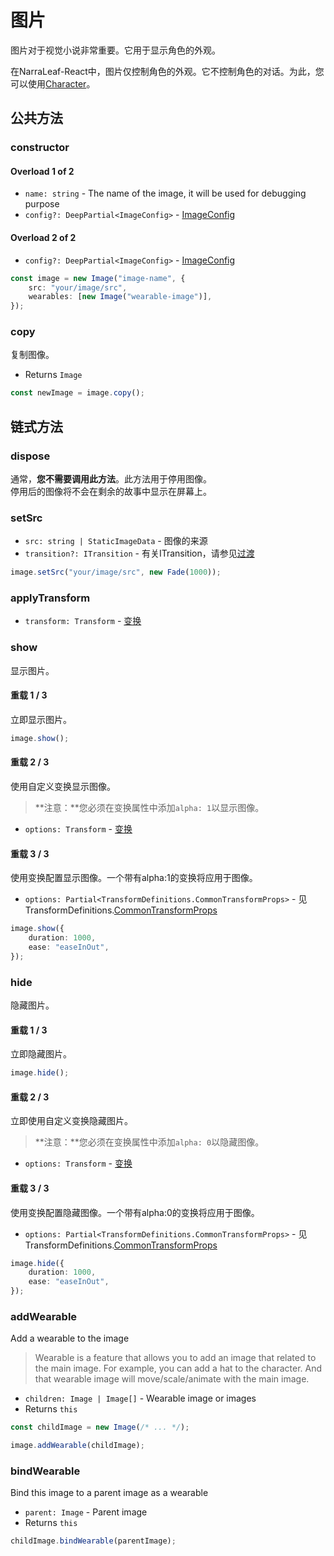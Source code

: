 
# 图片

图片对于视觉小说非常重要。它用于显示角色的外观。

在NarraLeaf-React中，图片仅控制角色的外观。它不控制角色的对话。为此，您可以使用[Character](../character)。

## 公共方法

### constructor

<Steps>

#### Overload 1 of 2

- `name: string` - The name of the image, it will be used for debugging purpose
- `config?: DeepPartial<ImageConfig>` - [ImageConfig](../types/ImageConfig)

#### Overload 2 of 2

- `config?: DeepPartial<ImageConfig>` - [ImageConfig](../types/ImageConfig)

```typescript
const image = new Image("image-name", {
    src: "your/image/src",
    wearables: [new Image("wearable-image")],
});
```

</Steps>

### copy

<Steps>

复制图像。

- Returns `Image`

```typescript
const newImage = image.copy();
```

</Steps>

## 链式方法

### dispose

<Steps>

通常，**您不需要调用此方法**。此方法用于停用图像。  
停用后的图像将不会在剩余的故事中显示在屏幕上。

</Steps>

### setSrc

<Steps>

- `src: string | StaticImageData` - 图像的来源
- `transition?: ITransition` - 有关ITransition，请参见[过渡](../types/ITransition)

```typescript
image.setSrc("your/image/src", new Fade(1000));
```

</Steps>

### applyTransform

<Steps>

- `transform: Transform` - [变换](../animation/transform)

</Steps>

### show

<Steps>

显示图片。

#### 重载 1 / 3

立即显示图片。

```typescript
image.show();
```

#### 重载 2 / 3

使用自定义变换显示图像。

> **注意：**您必须在变换属性中添加`alpha: 1`以显示图像。

- `options: Transform` - [变换](../animation/transform)

#### 重载 3 / 3

使用变换配置显示图像。一个带有alpha:1的变换将应用于图像。

- `options: Partial<TransformDefinitions.CommonTransformProps>` - 见 TransformDefinitions.[CommonTransformProps](../types/CommonTransformProps)

```typescript
image.show({
    duration: 1000,
    ease: "easeInOut",
});
```

</Steps>

### hide

<Steps>

隐藏图片。

#### 重载 1 / 3

立即隐藏图片。

```typescript
image.hide();
```

#### 重载 2 / 3

立即使用自定义变换隐藏图片。

> **注意：**您必须在变换属性中添加`alpha: 0`以隐藏图像。

- `options: Transform` - [变换](../animation/transform)

#### 重载 3 / 3

使用变换配置隐藏图像。一个带有alpha:0的变换将应用于图像。

- `options: Partial<TransformDefinitions.CommonTransformProps>` - 见 TransformDefinitions.[CommonTransformProps](../types/CommonTransformProps)

```typescript
image.hide({
    duration: 1000,
    ease: "easeInOut",
});
```

</Steps>

### addWearable

<Steps>

Add a wearable to the image

> Wearable is a feature that allows you to add an image that related to the main image. For example, you can add a hat to the character.
> And that wearable image will move/scale/animate with the main image.

- `children: Image | Image[]` - Wearable image or images
- Returns `this`

```typescript
const childImage = new Image(/* ... */);

image.addWearable(childImage);
```

</Steps>

### bindWearable

<Steps>

Bind this image to a parent image as a wearable

- `parent: Image` - Parent image
- Returns `this`

```typescript
childImage.bindWearable(parentImage);
```

</Steps>
